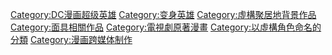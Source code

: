 {{catmore}}
{{Commonscat|Batman}}

{{DEFAULTSORT:Batman}}
[[Category:DC漫画超级英雄|Category:DC漫画超级英雄]]
[[Category:变身英雄|Category:变身英雄]]
[[Category:虛構聚居地背景作品|Category:虛構聚居地背景作品]]
[[Category:面具相關作品|Category:面具相關作品]]
[[Category:電視劇原著漫畫|Category:電視劇原著漫畫]]
[[Category:以虛構角色命名的分類|Category:以虛構角色命名的分類]]
[[Category:漫画跨媒体制作|Category:漫画跨媒体制作]]